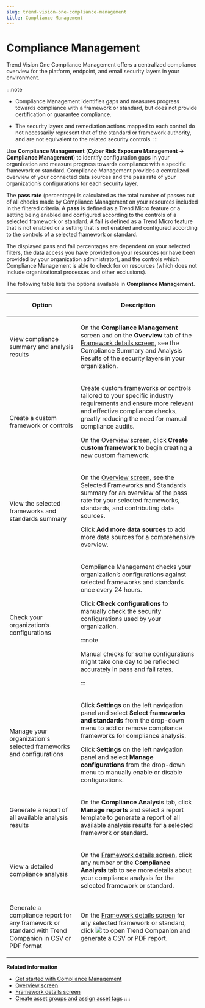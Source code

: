 ```yaml
---
slug: trend-vision-one-compliance-management
title: Compliance Management
---
```

# Compliance Management

Trend Vision One Compliance Management offers a centralized compliance overview for the platform, endpoint, and email security layers in your environment.

:::note

- Compliance Management identifies gaps and measures progress towards compliance with a framework or standard, but does not provide certification or guarantee compliance.

- The security layers and remediation actions mapped to each control do not necessarily represent that of the standard or framework authority, and are not equivalent to the related security controls.
:::

Use **Compliance Management** (**Cyber Risk Exposure Management → Compliance Management**) to identify configuration gaps in your organization and measure progress towards compliance with a specific framework or standard. Compliance Management provides a centralized overview of your connected data sources and the pass rate of your organization’s configurations for each security layer.

The **pass rate** (percentage) is calculated as the total number of passes out of all checks made by Compliance Management on your resources included in the filtered criteria. A **pass** is defined as a Trend Micro feature or a setting being enabled and configured according to the controls of a selected framework or standard. A **fail** is defined as a Trend Micro feature that is not enabled or a setting that is not enabled and configured according to the controls of a selected framework or standard.

The displayed pass and fail percentages are dependent on your selected filters, the data access you have provided on your resources (or have been provided by your organization administrator), and the controls which Compliance Management is able to check for on resources (which does not include organizational processes and other exclusions).

The following table lists the options available in **Compliance Management**.

<table>
<colgroup>
<col style="width: 37%" />
<col style="width: 63%" />
</colgroup>
<thead>
<tr>
<th><p>Option</p></th>
<th><p>Description</p></th>
</tr>
</thead>
<tbody>
<tr>
<td><p>View compliance summary and analysis results</p></td>
<td><p>On the <strong>Compliance Management</strong> screen and on the <strong>Overview</strong> tab of the <a href="trend-vision-one-framework-details-screen">Framework details screen</a>, see the Compliance Summary and Analysis Results of the security layers in your organization.</p></td>
</tr>
<tr>
<td><p>Create a custom framework or controls</p></td>
<td><p>Create custom frameworks or controls tailored to your specific industry requirements and ensure more relevant and effective compliance checks, greatly reducing the need for manual compliance audits.</p>
<p>On the <a href="trend-vision-one-comp-mgmt-overview-screen">Overview screen</a>, click <strong>Create custom framework</strong> to begin creating a new custom framework.</p></td>
</tr>
<tr>
<td><p>View the selected frameworks and standards summary</p></td>
<td><p>On the <a href="trend-vision-one-comp-mgmt-overview-screen">Overview screen</a>, see the Selected Frameworks and Standards summary for an overview of the pass rate for your selected frameworks, standards, and contributing data sources.</p>
<p>Click <strong>Add more data sources</strong> to add more data sources for a comprehensive overview.</p></td>
</tr>
<tr>
<td><p>Check your organization’s configurations</p></td>
<td><p>Compliance Management checks your organization’s configurations against selected frameworks and standards once every 24 hours.</p>
<p>Click <strong>Check configurations</strong> to manually check the security configurations used by your organization.</p>


:::note

<p>Manual checks for some configurations might take one day to be reflected accurately in pass and fail rates.</p>


:::

</td>
</tr>
<tr>
<td><p>Manage your organization's selected frameworks and configurations</p></td>
<td><p>Click <strong>Settings</strong> on the left navigation panel and select <strong>Select frameworks and standards</strong> from the drop-down menu to add or remove compliance frameworks for compliance analysis.</p>
<p>Click <strong>Settings</strong> on the left navigation panel and select <strong>Manage configurations</strong> from the drop-down menu to manually enable or disable configurations.</p></td>
</tr>
<tr>
<td><p>Generate a report of all available analysis results</p></td>
<td><p>On the <strong>Compliance Analysis</strong> tab, click <strong>Manage reports</strong> and select a report template to generate a report of all available analysis results for a selected framework or standard.</p></td>
</tr>
<tr>
<td><p>View a detailed compliance analysis</p></td>
<td><p>On the <a href="trend-vision-one-framework-details-screen">Framework details screen</a>, click any number or the <strong>Compliance Analysis</strong> tab to see more details about your compliance analysis for the selected framework or standard.</p></td>
</tr>
<tr>
<td><p>Generate a compliance report for any framework or standard with Trend Companion in CSV or PDF format</p></td>
<td>On the <a href="trend-vision-one-framework-details-screen">Framework details screen</a> for any selected framework or standard, click <img src="./images/newCompanionIcon=GUID-20240819112525.webp" /> to open Trend Companion and generate a CSV or PDF report.</td>
</tr>
</tbody>
</table>

**Related information**

- [Get started with Compliance Management](getting-started-compliance-mgmt.md "Access Trend Vision One Compliance Management for the first time.")
- [Overview screen](comp-mgmt-overview-screen.md "Learn about the available options on the Compliance Management overview screen.")
- [Framework details screen](framework-details-screen.md "Learn more about compliance summary and analysis results for the selected framework or standard.")
- [Create asset groups and assign asset tags](compliance-asset-groups-tags.md "Learn how to create asset groups and assign asset tags to your endpoint assets.")
::::
